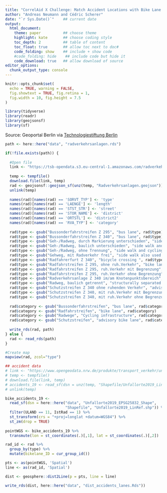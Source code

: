 ```yaml
---
title: "CorrelAid X Challenge: Match Accident Locations with Bike Lane Information"
author: "Andreas Neumann and Cédric Scherer"
date: "`r Sys.Date()`"    ## current date
output:
  html_document:
    theme: paper          ## choose theme
    highlight: kate       ## choose coding style
    toc_depth: 2          ## table of content
    toc_float: true       ## allow toc next to doc#
    code_folding: show    ## include + show code
    #code_folding: hide    ## include code but hide it
    code_download: true   ## allow download of source
editor_options:
  chunk_output_type: console
---
```


```r
knitr::opts_chunk$set(
  echo = TRUE, warning = FALSE, 
  fig.showtext = TRUE, fig.retina = 1,
  fig.width = 10, fig.height = 7.5
)
```

```r
library(tidyverse)
library(readr)
library(geojsonsf)
library(sf)
```

Source: Geoportal Berlin via [Technologiestiftung Berlin](https://data.technologiestiftung-berlin.de/dataset/radverkehrsanlagen)

```r
path <- here::here("data", "radverkehrsanlagen.rds")

if(!file.exists(path)) {
  
  #Open file
  link <- "https://tsb-opendata.s3.eu-central-1.amazonaws.com/radverkehrsanlagen/Radverkehrsanlagen.geojson.zip"
  
  temp <- tempfile()
  download.file(link, temp)
  rad <- geojsonsf::geojson_sf(unz(temp, "Radverkehrsanlagen.geojson"))
  unlink(temp)
  
  names(rad)[names(rad) == 'SORVT_TYP'] <- 'type'
  names(rad)[names(rad) == 'LAENGE'] <- 'length'
  names(rad)[names(rad) == 'STST_STR'] <- 'street'
  names(rad)[names(rad) == 'STOR_NAME'] <- 'district'
  names(rad)[names(rad) == 'ORTSTL'] <- 'district2'
  names(rad)[names(rad) == 'RVA_TYP'] <- 'category'
  
  rad$type <- gsub("Bussonderfahrstreifen Z 295", "bus lane", rad$type)
  rad$type <- gsub("Bussonderfahrstreifen Z 340", "bus lane", rad$type)
  rad$type <- gsub("Geh-/Radweg, durch Markierung unterschieden", "side walk and cycling infrastructure seperated by road markings", rad$type)
  rad$type <- gsub("Geh-/Radweg, baulich unterschieden", "side walk and cycling infrastructure structurally separated", rad$type)
  rad$type <- gsub("Geh-/Radweg, ohne Trennung", "side walk and cycling infrastructure combined", rad$type)
  rad$type <- gsub("Gehweg, mit Radverkehr frei", "side walk also used by cyclists", rad$type)
  rad$type <- gsub("Radfahrerfurt Z 340", "bicycle crossing ", rad$type)
  rad$type <- gsub("Radfahrstreifen Z 295, ohne ruh.Verkehr", "bike lane separated from traffic", rad$type)
  rad$type <- gsub("Radfahrstreifen Z 295, ruh.Verkehr mit Begrenzung", "bike lane separated from stationary traffic", rad$type)
  rad$type <- gsub("Radfahrstreifen Z 295, ruh.Verkehr ohne Begrenzung", "bike lane not separated from stationary traffic", rad$type)
  rad$type <- gsub("Radverkehrsanlage Z 340 im/am Knotenpunktsbereich", "cycling infrastructure at road junctions", rad$type)
  rad$type <- gsub("Radweg, baulich getrennt", "structurally separated cycling infrastructure", rad$type)
  rad$type <- gsub("Schutzstreifen Z 340 ohne ruhenden Verkehr", "advisory cycle lane/no stationary traffic", rad$type)
  rad$type <- gsub("Schutzstreifen Z 340, mit ruh.Verkehr mit Begrenzung", "advisory cycle lane separated from stationary traffic", rad$type)
  rad$type <- gsub("Schutzstreifen Z 340, mit ruh.Verkehr ohne Begrenzung", "advisory cycle lane not separated from stationary traffic", rad$type)
  
  rad$category <- gsub("Bussonderfahrstreifen", "bus lane", rad$category)
  rad$category <- gsub("Radfahrstreifen", "bike lane", rad$category)
  rad$category <- gsub("Radwege", "Cycling infrastructure", rad$category)
  rad$category <- gsub("Schutzstreifen", "advisory bike lane", rad$category)
  
  write_rds(rad, path)
} else {
  rad <- read_rds(path)
}
```


```r
#Create map
mapview(rad, zcol="type")
```


```r
## accident data
# link <- "https://www.opengeodata.nrw.de/produkte/transport_verkehr/unfallatlas/Unfallorte2019_EPSG25832_Shape.zip"
# temp <- tempfile()
# download.file(link, temp)
# accidents_19 <- read_sf(dsn = unz(temp, "Shapefile/Unfallorte2019_LinRef.shp"))
# unlink(temp)

bike_accidents_19 <- 
  read_sf(dsn = here::here("data", "Unfallorte2019_EPSG25832_Shape", 
                           "Shapefile", "Unfallorte2019_LinRef.shp")) %>% 
  filter(ULAND == 11, IstRad == 1) %>% 
  st_transform(crs = "+proj=longlat +datum=WGS84") %>% 
  st_zm(drop = TRUE)
                        
pointWGS <- bike_accidents_19 %>% 
  transmute(lon = st_coordinates(.)[,1], lat = st_coordinates(.)[,2])

rad_id <- rad %>% 
  group_by(type) %>% 
  mutate(bikelane_ID = cur_group_id())

pts <- as(pointWGS, 'Spatial')
line <- as(rad_id, 'Spatial')

dist <- geosphere::dist2Line(p = pts, line = line)

write_rds(dist, here::here("data", "dist_accidents_lanes.Rds"))
```

